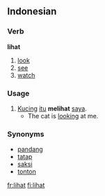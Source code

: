 == Indonesian ==
===Verb===
'''lihat'''

# [[look]]
# [[see]]
# [[watch]]

=== Usage ===
# [[kucing|Kucing]] [[itu]] '''melihat''' [[saya]].
#* The cat is [[look]]ing at me.

=== Synonyms ===
* [[pandang]]
* [[tatap]]
* [[saksi]]
* [[tonton]]

[[fr:lihat]]
[[fi:lihat]]